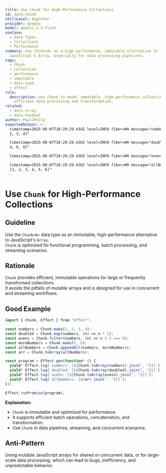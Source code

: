 ```yaml
---
title: Use Chunk for High-Performance Collections
id: data-chunk
skillLevel: beginner
provider: google
model: gemini-2.5-flash
useCase:
  - Data Types
  - Collections
  - Performance
summary: Use Chunk<A> as a high-performance, immutable alternative to
  JavaScript's Array, especially for data processing pipelines.
tags:
  - Chunk
  - collection
  - performance
  - immutable
  - data-type
  - effect
rule:
  description: Use Chunk to model immutable, high-performance collections for
    efficient data processing and transformation.
related:
  - data-array
  - data-hashset
author: PaulJPhilp
expectedOutput: >-
  timestamp=2025-08-07T18:29:29.434Z level=INFO fiber=#0 message="numbers: [1,
  2, 3, 4]"

  timestamp=2025-08-07T18:29:29.436Z level=INFO fiber=#0 message="doubled: [2,
  4, 6, 8]"

  timestamp=2025-08-07T18:29:29.436Z level=INFO fiber=#0 message="evens: [2, 4]"

  timestamp=2025-08-07T18:29:29.436Z level=INFO fiber=#0 message="allNumbers:
  [1, 2, 3, 4, 5, 6]"
---
```


# Use `Chunk` for High-Performance Collections

## Guideline

Use the `Chunk<A>` data type as an immutable, high-performance alternative to JavaScript's `Array`.  
`Chunk` is optimized for functional programming, batch processing, and streaming scenarios.

## Rationale

`Chunk` provides efficient, immutable operations for large or frequently transformed collections.  
It avoids the pitfalls of mutable arrays and is designed for use in concurrent and streaming workflows.

## Good Example

```typescript
import { Chunk, Effect } from "effect";

const numbers = Chunk.make(1, 2, 3, 4);
const doubled = Chunk.map(numbers, (n) => n * 2);
const evens = Chunk.filter(numbers, (n) => n % 2 === 0);
const moreNumbers = Chunk.make(5, 6);
const allNumbers = Chunk.appendAll(numbers, moreNumbers);
const arr = Chunk.toArray(allNumbers);

const program = Effect.gen(function* () {
  yield* Effect.log(`numbers: [${Chunk.toArray(numbers).join(", ")}]`);
  yield* Effect.log(`doubled: [${Chunk.toArray(doubled).join(", ")}]`);
  yield* Effect.log(`evens: [${Chunk.toArray(evens).join(", ")}]`);
  yield* Effect.log(`allNumbers: [${arr.join(", ")}]`);
});

Effect.runPromise(program);

```

**Explanation:**  
- `Chunk` is immutable and optimized for performance.
- It supports efficient batch operations, concatenation, and transformation.
- Use `Chunk` in data pipelines, streaming, and concurrent scenarios.

## Anti-Pattern

Using mutable JavaScript arrays for shared or concurrent data, or for large-scale data processing, which can lead to bugs, inefficiency, and unpredictable behavior.